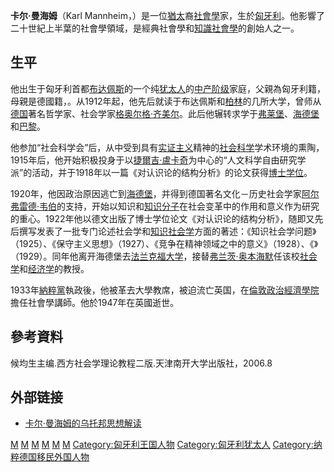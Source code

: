 {{unreferenced|time=2018-09-02T12:04:47+00:00}}
'''卡尔·曼海姆'''（Karl Mannheim，{{bd|1893年|3月27日|1947年|1月9日|}}）是一位[[猶太人|猶太]]裔[[社會學|社會學]]家，生於[[匈牙利|匈牙利]]。他影響了二十世紀上半葉的社會學領域，是經典社會學和[[知識社會學|知識社會學]]的創始人之一。

==生平==
他出生于匈牙利首都[[布达佩斯|布达佩斯]]的一个纯[[犹太人|犹太人]]的[[中产阶级|中产阶级]]家庭，父親為匈牙利籍，母親是德國籍，。从1912年起，他先后就读于布达佩斯和[[柏林|柏林]]的几所大学，曾师从[[德国|德国]]著名哲学家、社会学家[[格奥尔格·齐美尔|格奥尔格·齐美尔]]。此后他辗转求学于[[弗莱堡|弗莱堡]]、[[海德堡|海德堡]]和[[巴黎|巴黎]]。

他参加“社会科学会”后，从中受到具有[[实证主义|实证主义]]精神的[[社会科学|社会科学]]学术环境的熏陶，1915年后，他开始积极投身于以[[捷爾吉·盧卡奇|捷爾吉·盧卡奇]]为中心的“人文科学自由研究学派”的活动，并于1918年以一篇《对认识论的结构分析》的论文获得[[博士学位|博士学位]]。

1920年，他因政治原因逃亡到[[海德堡|海德堡]]，并得到德国著名文化－历史社会学家[[阿尔弗雷德·韦伯|阿尔弗雷德·韦伯]]的支持，开始以知识和[[知识分子|知识分子]]在社会变革中的作用和意义作为研究的重心。1922年他以德文出版了博士学位论文《对认识论的结构分析》，随即又先后撰写发表了一批专门论述社会学和[[知识社会学|知识社会学]]方面的著述：《知识社会学问题》（1925）、《保守主义思想》（1927）、《竞争在精神领域之中的意义》（1928）、《{{link-ja|意识形态与乌托邦|イデオロギーとユートピア}}》（1929）。同年他离开海德堡去[[法兰克福大学|法兰克福大学]]，接替[[弗兰茨·奥本海默|弗兰茨·奥本海默]]任该校[[社会学|社会学]]和[[经济学|经济学]]的教授。

1933年[[納粹黨|納粹黨]]執政後，他被革去大學教席，被迫流亡英国，在[[倫敦政治經濟學院|倫敦政治經濟學院]]擔任社會學講師。他於1947年在英國逝世。

== 參考資料 ==
候均生主编.西方社会学理论教程二版.天津南开大学出版社，2006.8

== 外部链接 ==
* [http://d.wanfangdata.com.cn/Periodical_dgyj200601007.aspx 卡尔·曼海姆的乌托邦思想解读]
{{Authority control}}
[[Category:羅蘭大學校友|M]]
[[Category:弗萊堡大學校友|M]]
[[Category:海德堡大學校友|M]]
[[Category:柏林洪堡大學校友|M]]
[[Category:巴黎大學校友|M]]
[[Category:匈牙利社會學家|M]]
[[Category:匈牙利王国人物|Category:匈牙利王国人物]]
[[Category:匈牙利犹太人|Category:匈牙利犹太人]]
[[Category:纳粹德国移民外国人物|Category:纳粹德国移民外国人物]]